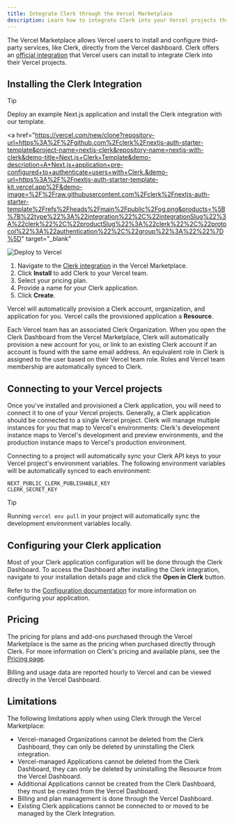 ```yaml
---
title: Integrate Clerk through the Vercel Marketplace
description: Learn how to integrate Clerk into your Vercel projects through the Vercel Marketplace.
---
```


The Vercel Marketplace allows Vercel users to install and configure third-party services, like Clerk, directly from the Vercel dashboard. Clerk offers an [official integration](https://vercel.com/marketplace/clerk) that Vercel users can install to integrate Clerk into their Vercel projects.

## Installing the Clerk Integration

> [!TIP]
> Deploy an example Next.js application and install the Clerk integration with our template.
>
> <a
>   href="https://vercel.com/new/clone?repository-url=https%3A%2F%2Fgithub.com%2Fclerk%2Fnextjs-auth-starter-template&project-name=nextjs-clerk&repository-name=nextjs-with-clerk&demo-title=Next.js+Clerk+Template&demo-description=A+Next.js+application+pre-configured+to+authenticate+users+with+Clerk.&demo-url=https%3A%2F%2Fnextjs-auth-starter-template-kit.vercel.app%2F&demo-image=%2F%2Fraw.githubusercontent.com%2Fclerk%2Fnextjs-auth-starter-template%2Frefs%2Fheads%2Fmain%2Fpublic%2Fog.png&products=%5B%7B%22type%22%3A%22integration%22%2C%22integrationSlug%22%3A%22clerk%22%2C%22productSlug%22%3A%22clerk%22%2C%22protocol%22%3A%22authentication%22%2C%22group%22%3A%22%22%7D%5D"
>   target="_blank"
> >
>   <img src="https://vercel.com/button" alt="Deploy to Vercel" />
> </a>

1. Navigate to the [Clerk integration](https://vercel.com/marketplace/clerk) in the Vercel Marketplace.
1. Click **Install** to add Clerk to your Vercel team.
1. Select your pricing plan.
1. Provide a name for your Clerk application.
1. Click **Create**.

Vercel will automatically provision a Clerk account, organization, and application for you. Vercel calls the provisioned application a **Resource**.

Each Vercel team has an associated Clerk Organization. When you open the Clerk Dashboard from the Vercel Marketplace, Clerk will automatically provision a new account for you, or link to an existing Clerk account if an account is found with the same email address. An equivalent role in Clerk is assigned to the user based on their Vercel team role. Roles and Vercel team membership are automatically synced to Clerk.

## Connecting to your Vercel projects

Once you've installed and provisioned a Clerk application, you will need to connect it to one of your Vercel projects. Generally, a Clerk application should be connected to a single Vercel project. Clerk will manage multiple instances for you that map to Vercel's environments: Clerk's development instance maps to Vercel's development and preview environments, and the production instance maps to Vercel's production environment.

Connecting to a project will automatically sync your Clerk API keys to your Vercel project's environment variables. The following environment variables will be automatically synced to each environment:

```
NEXT_PUBLIC_CLERK_PUBLISHABLE_KEY
CLERK_SECRET_KEY
```

> [!TIP]
> Running `vercel env pull` in your project will automatically sync the development environment variables locally.

## Configuring your Clerk application

Most of your Clerk application configuration will be done through the Clerk Dashboard. To access the Dashboard after installing the Clerk integration, navigate to your installation details page and click the **Open in Clerk** button.

Refer to the [Configuration documentation](/docs/configure/auth-strategies/sign-up-sign-in-options) for more information on configuring your application.

## Pricing

The pricing for plans and add-ons purchased through the Vercel Marketplace is the same as the pricing when purchased directly through Clerk. For more information on Clerk's pricing and available plans, see the [Pricing page](/pricing).

Billing and usage data are reported hourly to Vercel and can be viewed directly in the Vercel Dashboard.

## Limitations

The following limitations apply when using Clerk through the Vercel Marketplace:

- Vercel-managed Organizations cannot be deleted from the Clerk Dashboard, they can only be deleted by uninstalling the Clerk integration.
- Vercel-managed Applications cannot be deleted from the Clerk Dashboard, they can only be deleted by uninstalling the Resource from the Vercel Dashboard.
- Additional Applications cannot be created from the Clerk Dashboard, they must be created from the Vercel Dashboard.
- Billing and plan management is done through the Vercel Dashboard.
- Existing Clerk applications cannot be connected to or moved to be managed by the Clerk Integration.
